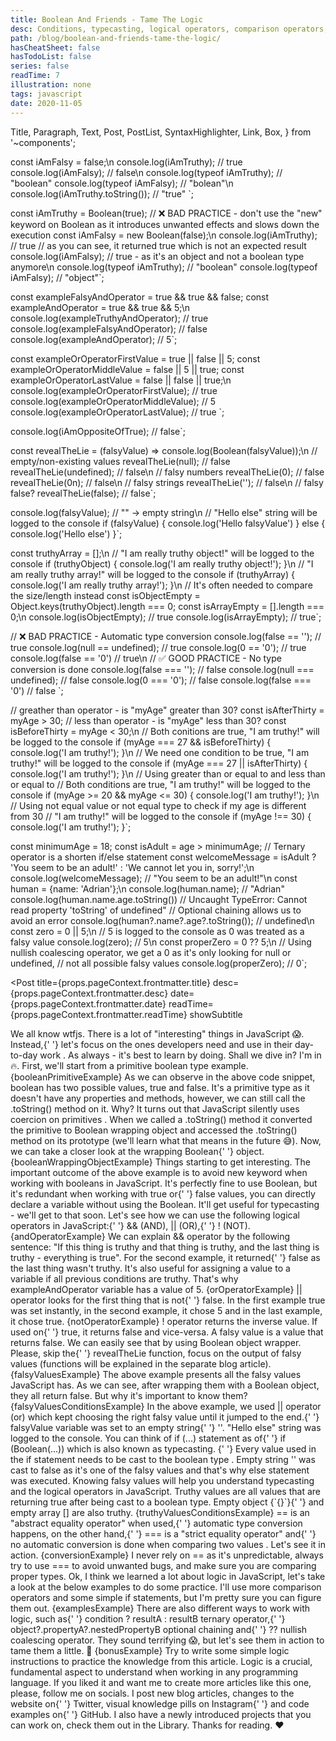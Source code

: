 ```yaml
---
title: Boolean And Friends - Tame The Logic
desc: Conditions, typecasting, logical operators, comparison operators, ternary operator, optional chaining, null-coalescing operator - they are all part of JavaScript. As Developers, we need to tame the logic.
path: /blog/boolean-and-friends-tame-the-logic/
hasCheatSheet: false
hasTodoList: false
series: false
readTime: 7
illustration: none
tags: javascript
date: 2020-11-05
---
```


  Title,
  Paragraph,
  Text,
  Post,
  PostList,
  SyntaxHighlighter,
  Link,
  Box,
} from '~components';

const iAmFalsy = false;\n
console.log(iAmTruthy); // true
console.log(iAmFalsy); // false\n
console.log(typeof iAmTruthy); // "boolean"
console.log(typeof iAmFalsy); // "bolean"\n
console.log(iAmTruthy.toString()); // "true"
`;

const iAmTruthy = Boolean(true);
// ❌ BAD PRACTICE - don't use the "new" keyword on Boolean as it introduces unwanted effects and slows down the execution
const iAmFalsy = new Boolean(false);\n
console.log(iAmTruthy); // true
// as you can see, it returned true which is not an expected result
console.log(iAmFalsy); // true - as it's an object and not a boolean type anymore\n
console.log(typeof iAmTruthy); // "boolean"
console.log(typeof iAmFalsy); // "object"`;

const exampleFalsyAndOperator = true && true && false;
const exampleAndOperator = true && true && 5;\n
console.log(exampleTruthyAndOperator); // true
console.log(exampleFalsyAndOperator); // false
console.log(exampleAndOperator); // 5`;

const exampleOrOperatorFirstValue = true || false || 5;
const exampleOrOperatorMiddleValue = false || 5 || true;
const exampleOrOperatorLastValue = false || false || true;\n
console.log(exampleOrOperatorFirstValue); // true
console.log(exampleOrOperatorMiddleValue); // 5
console.log(exampleOrOperatorLastValue); // true
`;

console.log(iAmOppositeOfTrue); // false`;

const revealTheLie = (falsyValue) => console.log(Boolean(falsyValue));\n
// empty/non-existing values
revealTheLie(null); // false
revealTheLie(undefined); // false\n
// falsy numbers
revealTheLie(0); // false
revealTheLie(0n); // false\n
// falsy strings
revealTheLie(''); // false\n
// falsy false?
revealTheLie(false); // false`;

console.log(falsyValue); // "" -> empty string\n
// "Hello else" string will be logged to the console
if (falsyValue) {
  console.log('Hello falsyValue')
} else {
  console.log('Hello else')
}`;

const truthyArray = [];\n
// "I am really truthy object!" will be logged to the console
if (truthyObject) {
  console.log('I am really truthy object!');
}\n
// "I am really truthy array!" will be logged to the console
if (truthyArray) {
  console.log('I am really truthy array!');
}\n
// It's often needed to compare the size/length instead
const isObjectEmpty = Object.keys(truthyObject).length === 0;
const isArrayEmpty = [].length === 0;\n
console.log(isObjectEmpty); // true
console.log(isArrayEmpty); // true`;

// ❌ BAD PRACTICE - Automatic type conversion
console.log(false == ''); // true
console.log(null == undefined); // true
console.log(0 == '0'); // true
console.log(false == '0') // true\n
// ✅ GOOD PRACTICE - No type conversion is done
console.log(false === ''); // false
console.log(null === undefined); // false
console.log(0 === '0'); // false
console.log(false === '0') // false
`;

// greather than operator - is "myAge" greater than 30?
const isAfterThirty = myAge > 30;
// less than operator - is "myAge" less than 30?
const isBeforeThirty = myAge < 30;\n
// Both conitions are true, "I am truthy!" will be logged to the console
if (myAge === 27 && isBeforeThirty) {
  console.log('I am truthy!');
}\n
// We need one condition to be true, "I am truthy!" will be logged to the console
if (myAge === 27 || isAfterThirty) {
  console.log('I am truthy!');
}\n
// Using greater than or equal to and less than or equal to
// Both conditions are true, "I am truthy!" will be logged to the console
if (myAge >= 20 && myAge <= 30) {
 console.log('I am truthy!');
}\n
// Using not equal value or not equal type to check if my age is different from 30
// "I am truthy!" will be logged to the console
if (myAge !== 30) {
  console.log('I am truthy!');
}`;

const minimumAge = 18;
const isAdult = age > minimumAge;
// Ternary operator is a shorten if/else statement
const welcomeMessage = isAdult ? 'You seem to be an adult!' : 'We cannot let you in, sorry!';\n
console.log(welcomeMessage); // "You seem to be an adult!"\n
const human = {name: 'Adrian'};\n
console.log(human.name); // "Adrian"
console.log(human.name.age.toString()) // Uncaught TypeError: Cannot read property 'toString' of undefined"
// Optional chaining allows us to avoid an error
console.log(human?.name?.age?.toString()); // undefined\n
const zero = 0 || 5;\n
// 5 is logged to the console as 0 was treated as a falsy value
console.log(zero); // 5\n
const properZero = 0 ?? 5;\n
// Using nullish coalescing operator, we get a 0 as it's only looking for null or undefined, 
// not all possible falsy values
console.log(properZero); // 0`;

<Post
  title={props.pageContext.frontmatter.title}
  desc={props.pageContext.frontmatter.desc}
  date={props.pageContext.frontmatter.date}
  readTime={props.pageContext.frontmatter.readTime}
  showSubtitle
>
  <Title level={3}>Introduction</Title>
  <Paragraph>
    We all know <Link href="https://wtfjs.com/">wtfjs</Link>. There is a lot of
    "interesting" things in JavaScript 😱. Instead,{' '}
    <Text strong>
      let's focus on the ones developers need and use in their day-to-day work
    </Text>
    . As always - it's best to learn by doing.
  </Paragraph>
  <Paragraph lastParagraph>Shall we dive in? I'm in 🔥.</Paragraph>
  <Title level={3}>Boolean</Title>
  <Paragraph>
    First, we'll start from a primitive <Text code>boolean</Text> type example.
  </Paragraph>
  <SyntaxHighlighter showCopy>{booleanPrimitiveExample}</SyntaxHighlighter>
  <Paragraph>
    As we can observe in the above code snippet, <Text code>boolean</Text> has
    two possible values, <Text code>true</Text> and <Text code>false</Text>.
    It's a primitive type as it doesn't have any properties and methods,
    however, we can still call the <Text code>.toString()</Text> method on it.
    Why?
  </Paragraph>
  <Paragraph>
    <Text strong>
      It turns out that JavaScript silently uses coercion on primitives
    </Text>
    . When we called a <Text code>.toString()</Text> method it converted the primitive
    to <Text code>Boolean</Text> wrapping object and accessed the <Text code>
      .toString()
    </Text> method on its prototype (we'll learn what that means in the future 😅).
  </Paragraph>
  <Paragraph>
    Now, we can take a closer look at the wrapping <Text code>Boolean</Text>{' '}
    object.
  </Paragraph>
  <SyntaxHighlighter showCopy>{booleanWrappingObjectExample}</SyntaxHighlighter>
  <Paragraph lastParagraph>
    Things starting to get interesting. The important outcome of the above
    example is to avoid <Text code>new</Text> keyword when working with booleans
    in JavaScript. It's perfectly fine to use <Text code>Boolean</Text>, but
    it's redundant when working with <Text code>true</Text> or{' '}
    <Text code>false</Text> values, you can directly declare a variable without
    using the <Text code>Boolean</Text>. It'll get useful for typecasting -
    we'll get to that soon.
  </Paragraph>
  <Title level={3}>Logical Operators</Title>
  <Paragraph>
    Let's see how we can use the following logical operators in JavaScript:{' '}
    <Text code>&& (AND)</Text>, <Text code>|| (OR)</Text>,{' '}
    <Text code>! (NOT)</Text>.
  </Paragraph>
  <SyntaxHighlighter showCopy>{andOperatorExample}</SyntaxHighlighter>
  <Paragraph>
    We can explain <Text code>&&</Text> operator by the following sentence: "If
    this thing is truthy and that thing is truthy, and the last thing is truthy
    - everything is <Text code>true</Text>". For the second example, it returned{' '}
    <Text code>false</Text> as the last thing wasn't truthy. It's also useful
    for assigning a value to a variable if all previous conditions are truthy.
    That's why <Text code>exampleAndOperator</Text> variable has a value of 5.
  </Paragraph>
  <SyntaxHighlighter showCopy>{orOperatorExample}</SyntaxHighlighter>
  <Paragraph>
    <Text code>||</Text> operator looks for the first thing that is not{' '}
    <Text code>false</Text>. In the first example <Text code>true</Text> was set
    instantly, in the second example, it chose <Text code>5</Text> and in the
    last example, it chose <Text code>true</Text>.
  </Paragraph>
  <SyntaxHighlighter showCopy>{notOperatorExample}</SyntaxHighlighter>
  <Paragraph lastParagraph>
    <Text code>!</Text> operator returns the inverse value. If used on{' '}
    <Text code>true</Text>, it returns <Text code>false</Text> and vice-versa.
  </Paragraph>
  <Title level={3}>Falsy Values</Title>
  <Paragraph>
    A falsy value is a value that returns <Text code>false</Text>. We can easily
    see that by using <Text code>Boolean</Text> object wrapper. Please, skip the{' '}
    <Text code>revealTheLie</Text> function, focus on the output of falsy values
    (functions will be explained in the separate blog article).
  </Paragraph>
  <SyntaxHighlighter showCopy>{falsyValuesExample}</SyntaxHighlighter>
  <Paragraph>
    The above example presents all the falsy values JavaScript has. As we can
    see, after wrapping them with a <Text code>Boolean</Text> object, they all
    return <Text code>false</Text>.
  </Paragraph>
  <Paragraph>But why it's important to know them?</Paragraph>
  <SyntaxHighlighter showCopy>{falsyValuesConditionsExample}</SyntaxHighlighter>
  <Paragraph>
    In the above example, we used <Text code>||</Text> operator (or) which kept
    choosing the right falsy value until it jumped to the end.{' '}
    <Text code>falsyValue</Text> variable was set to an empty string{' '}
    <Text code>''</Text>. <Text code>"Hello else"</Text> string was logged to
    the console.
  </Paragraph>
  <Paragraph>
    You can think of <Text code>if (...)</Text> statement as of{' '}
    <Text code>if (Boolean(...))</Text> which is also known as typecasting.
    <Text strong>
      {' '}
      Every value used in the if statement needs to be cast to the <Text code>
        boolean
      </Text> type
    </Text>. Empty string <Text code>''</Text> was cast to <Text code>
      false
    </Text> as it's one of the falsy values and that's why else statement was executed.
  </Paragraph>
  <Paragraph lastParagraph>
    Knowing falsy values will help you understand typecasting and the logical
    operators in JavaScript.
  </Paragraph>
  <Title level={3}>Truthy Values</Title>
  <Paragraph>
    Truthy values are all values that are returning <Text code>true</Text> after
    being cast to a <Text code>boolean</Text> type. Empty object <Text code>{`{}`}</Text>{' '}
    and empty array
    <Text code>[]</Text> are also truthy.
  </Paragraph>
  <SyntaxHighlighter showCopy>
    {truthyValuesConditionsExample}
  </SyntaxHighlighter>
  <Paragraph lastParagraph></Paragraph>
  <Title level={3}>== vs ===</Title>
  <Paragraph>
    <Text code>==</Text> is an "abstract equality operator" when used,{' '}
    <Text strong>automatic type conversion happens</Text>, on the other hand,{' '}
    <Text code>===</Text> is a "strict equality operator" and{' '}
    <Text strong>
      no automatic conversion is done when comparing two values
    </Text>
    .
  </Paragraph>
  <Paragraph>Let's see it in action.</Paragraph>
  <SyntaxHighlighter showCopy>{conversionExample}</SyntaxHighlighter>
  <Paragraph lastParagraph>
    I never rely on <Text code>==</Text> as it's unpredictable, always try to
    use <Text code>===</Text> to avoid unwanted bugs, and make sure you are
    comparing proper types.
  </Paragraph>
  <Title level={3}>Examples 📖</Title>
  <Paragraph>
    Ok, I think we learned a lot about logic in JavaScript, let's take a look at
    the below examples to do some practice. I'll use more comparison operators
    and some simple if statements, but I'm pretty sure you can figure them out.
  </Paragraph>
  <SyntaxHighlighter showCopy>{examplesExample}</SyntaxHighlighter>
  <Paragraph lastParagraph></Paragraph>
  <Title level={3}>Bonus 🎁</Title>
  <Paragraph>
    There are also different ways to work with logic, such as{' '}
    <Text code>condition ? resultA : resultB</Text> ternary operator,{' '}
    <Text code>object?.propertyA?.nestedPropertyB</Text> optional chaining and{' '}
    <Text code>??</Text> nullish coalescing operator. They sound terrifying 😱,
    but let's see them in action to tame them a little. 🧐
  </Paragraph>
  <SyntaxHighlighter showCopy>{bonusExample}</SyntaxHighlighter>
  <Paragraph lastParagraph></Paragraph>
  <Title level={3}>Closing Notes</Title>
  <Paragraph>
    Try to write some simple logic instructions to practice the knowledge from
    this article. Logic is a crucial, fundamental aspect to understand when
    working in any programming language.
  </Paragraph>
  <Paragraph>
    If you liked it and want me to create more articles like this one, please,
    follow me on socials. I post new blog articles, changes to the website on{' '}
    <Link href="https://twitter.com/BigsonDev">Twitter</Link>, visual knowledge
    pills on <Link href="https://www.instagram.com/bigsondev/">Instagram</Link>{' '}
    and code examples on{' '}
    <Link href="https://github.com/bigsondev/knowledge-pills">GitHub</Link>. I
    also have a newly introduced projects that you can work on, check them out
    in the <Link href="https://bigsondev.com/library/">Library</Link>.
  </Paragraph>
  <Paragraph>Thanks for reading. ❤️</Paragraph>
</Post>
